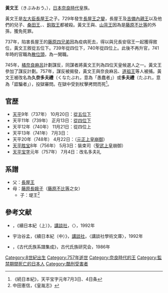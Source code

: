 {{japanese|japanese=黄文王|kana=きぶみおう|romaji=Kibumi-ō}}
'''黃文王'''（きぶみおう，{{bd|？||757年|7月24日|}}），[[日本|日本]][[奈良時代|奈良時代]]皇族。

黃文王是[[左大臣|左大臣]][[长屋王|長屋王]]之子。729年發生[[長屋王之變|長屋王之變]]，長屋王及[[吉備內親王|吉備內親王]]以及他們的兒子{{tsl|ja|膳夫王||膳夫王}}、[[桑田王|桑田王]]、{{tsl|ja|葛木王||葛木王}}、[[鉤取王|鉤取王]]都被殺。黃文王與{{tsl|ja|安宿王||安宿王}}、[[藤原弟貞|山背王]]因為是[[藤原不比等|藤原不比等]]的外孫，獲免死罪。

737年，陷害長屋王的[[藤原四兄弟|藤原四兄弟]]因為疫病死去，得以與兄長安宿王一起獲得敘位，黃文王敘從五位下。739年從四位下，740年從四位上。此後不再升官，741年時的官職為[[散位頭|散位頭]]，為一閑職。

745年，[[橘奈良麻呂|橘奈良麻呂]]計劃謀反，同謀者將黃文王列為四位天皇候選人之一。黃文王參加了謀反計劃。757年，謀反被揭發，黃文王與奈良麻呂、[[道祖王|道祖王]]等人被捕。黃文王被改名為'''久奈多夫禮'''（くなたぶれ，意為「愚蠢者」）或'''多夫禮'''（たぶれ，意為「誆騙者」），投獄審問。在獄中受到杖擊拷問而死<ref>《続日本紀》，天平宝字元年7月3日、4日条</ref>。

==官歴==
*[[天平_(聖武天皇)|天平]]9年（737年） 10月20日：[[從五位|從五位下]]
*天平11年（739年） 正月13日：[[從四位|從四位下]]
*天平12年（740年） 11月21日：從四位上
*天平13年（741年） 7月3日：{{tsl|ja|散位寮|散位頭}}
*天平20年（748年） 4月22日：{{tsl|ja|装束司|裝束司}}（[[元正上皇|元正上皇]][[駕崩|崩御]]）
*[[天平胜宝|天平胜宝]]8年（756年） 5月3日：裝束司（[[聖武上皇|聖武上皇]]崩御）
*[[天平宝字|天平宝字]]元年（757年） 7月4日：改名多夫礼

== 系譜 ==
*父：[[長屋王|長屋王]]
*母：[[藤原長娥子|藤原長娥子]]（[[藤原不比等|藤原不比等]]之女）
**子：堤王<ref>中田憲信，《皇胤志》</ref>

== 參考文献 ==
{{reflist}}
*{{tsl|ja|宇治谷孟|宇治谷孟}}，《續日本紀（上）》，[[講談社|講談社]]，〈{{tsl|ja|講談社学術文庫|講談社學術文庫}}〉，1992年
*宇治谷孟，《續日本紀（中）》，[[講談社|講談社]]，〈講談社學術文庫〉，1992年
*{{tsl|ja|宝賀寿男||宝賀寿男}}，《古代氏族系譜集成》，古代氏族研究会，1986年

[[Category:8世紀出生|Category:8世紀出生]]
[[Category:757年逝世|Category:757年逝世]]
[[Category:奈良時代的王|Category:奈良時代的王]]
[[Category:監禁期間死亡的日本人|Category:監禁期間死亡的日本人]]
[[Category:酷刑受害者|Category:酷刑受害者]]